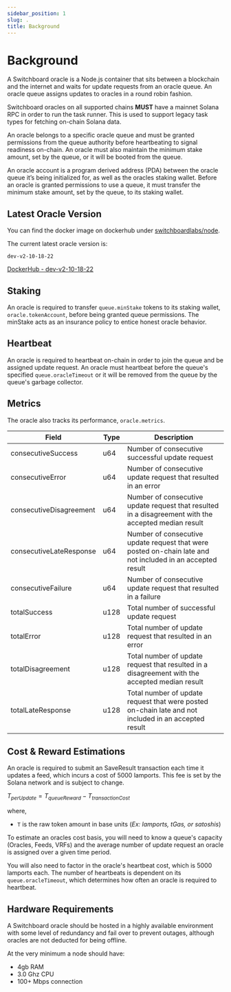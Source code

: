 ```yaml
---
sidebar_position: 1
slug: .
title: Background
---
```


# Background

A Switchboard oracle is a Node.js container that sits between a blockchain and
the internet and waits for update requests from an oracle queue. An oracle queue
assigns updates to oracles in a round robin fashion.

Switchboard oracles on all supported chains **MUST** have a mainnet Solana RPC
in order to run the task runner. This is used to support legacy task types for
fetching on-chain Solana data.

An oracle belongs to a specific oracle queue and must be granted permissions
from the queue authority before heartbeating to signal readiness on-chain. An
oracle must also maintain the minimum stake amount, set by the queue, or it will
be booted from the queue.

An oracle account is a program derived address (PDA) between the oracle queue
it’s being initialized for, as well as the oracles staking wallet. Before an
oracle is granted permissions to use a queue, it must transfer the minimum stake
amount, set by the queue, to its staking wallet.

## Latest Oracle Version

You can find the docker image on dockerhub under
[switchboardlabs/node](https://hub.docker.com/r/switchboardlabs/node).

The current latest oracle version is:

`dev-v2-10-18-22`

[DockerHub - dev-v2-10-18-22](https://hub.docker.com/layers/switchboardlabs/node/dev-v2-10-18-22/images/sha256-54174ebdcc943f2330466eff69b3ecd174c55b77c1a0f146d46b38aa9e04abf8?context=explore)

## Staking

An oracle is required to transfer `queue.minStake` tokens to its staking wallet,
`oracle.tokenAccount`, before being granted queue permissions. The minStake acts
as an insurance policy to entice honest oracle behavior.

## Heartbeat

An oracle is required to heartbeat on-chain in order to join the queue and be
assigned update request. An oracle must heartbeat before the queue's specified
`queue.oracleTimeout` or it will be removed from the queue by the queue's
garbage collector.

## Metrics

The oracle also tracks its performance, `oracle.metrics`.

| Field                   | Type | Description                                                                                                |
| ----------------------- | ---- | ---------------------------------------------------------------------------------------------------------- |
| consecutiveSuccess      | u64  | Number of consecutive successful update request                                                            |
| consecutiveError        | u64  | Number of consecutive update request that resulted in an error                                             |
| consecutiveDisagreement | u64  | Number of consecutive update request that resulted in a disagreement with the accepted median result       |
| consecutiveLateResponse | u64  | Number of consecutive update request that were posted on-chain late and not included in an accepted result |
| consecutiveFailure      | u64  | Number of consecutive update request that resulted in a failure                                            |
| totalSuccess            | u128 | Total number of successful update request                                                                  |
| totalError              | u128 | Total number of update request that resulted in an error                                                   |
| totalDisagreement       | u128 | Total number of update request that resulted in a disagreement with the accepted median result             |
| totalLateResponse       | u128 | Total number of update request that were posted on-chain late and not included in an accepted result       |

## Cost & Reward Estimations

An oracle is required to submit an SaveResult transaction each time it updates a
feed, which incurs a cost of 5000 lamports. This fee is set by the Solana
network and is subject to change.

$T_{perUpdate}=T_{queueReward} - T_{transactionCost}$

where,

- `T` is the raw token amount in base units (_Ex: lamports, tGas, or satoshis_)

To estimate an oracles cost basis, you will need to know a queue's capacity
(Oracles, Feeds, VRFs) and the average number of update request an oracle is
assigned over a given time period.

You will also need to factor in the oracle's heartbeat cost, which is 5000
lamports each. The number of heartbeats is dependent on its
`queue.oracleTimeout`, which determines how often an oracle is required to
heartbeat.

## Hardware Requirements

A Switchboard oracle should be hosted in a highly available environment with
some level of redundancy and fail over to prevent outages, although oracles are
not deducted for being offline.

At the very minimum a node should have:

- 4gb RAM
- 3.0 Ghz CPU
- 100+ Mbps connection
